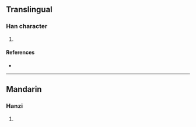{{character info/new}}
==Translingual==

===Han character===
{{Han char|rn=86|rad=火|as=13|sn=17|four=94886|canj=FKSC|ids=⿰火䝱}}

# {{defn|Han|sort=火13}}

====References====
* {{Han ref|kx=0685.201|dkj=19494|hdz=32242.110|uh=71F2|ud=29170|bh=ED5F|bd=60767}}

----

==Mandarin==

===Hanzi===
{{cmn-hanzi|pin=[[xié]] ([[xie2]])|wg=hsieh<sup>2</sup>}}

# {{defn|lang=cmn|sort=火13}}